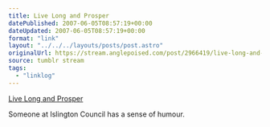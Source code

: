 ```yaml
---
title: Live Long and Prosper
datePublished: 2007-06-05T08:57:19+00:00
dateUpdated: 2007-06-05T08:57:19+00:00
format: "link"
layout: "../../../layouts/posts/post.astro"
originalUrl: https://stream.anglepoised.com/post/2966419/live-long-and-prosper
source: tumblr stream
tags:
  - "linklog"
---
```


[Live Long and Prosper][1]

Someone at Islington Council has a sense of humour.

[1]: http://www.islington.gov.uk/Community/LifeEvents/55Plus/livelong/
